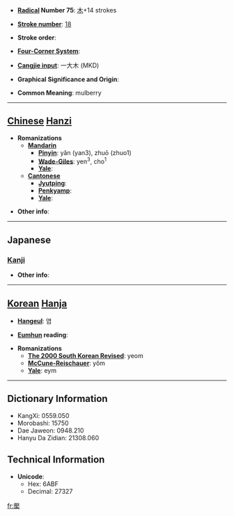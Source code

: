 * '''[[Wiktionary:Chinese radical index| Radical]] Number 75''': [[Wiktionary:Chinese radical index 木|木]]+14 strokes

* '''[[Wiktionary:Chinese total strokes index|Stroke number]]''': [[Wiktionary:Chinese total strokes index 18|18]]

* '''Stroke order''': 

* '''[[Wiktionary:Chinese four corner index|Four-Corner System]]''': 

* '''[[Wiktionary:Chinese Cangjie index|Cangjie input]]''': 一大木 (MKD)

* '''Graphical Significance and Origin''': 

* '''Common Meaning''': mulberry

----

== [[Chinese]] [[Hanzi]] ==

* '''Romanizations'''
** '''[[Mandarin]]'''
*** '''[[Pinyin]]''': yǎn (yan3), zhuō (zhuo1)
*** '''[[Wade-Giles]]''': yen<sup>3</sup>, cho<sup>1</sup>
*** '''[[Yale]]''': 
** '''[[Cantonese]]'''
*** '''[[Jyutping]]''':
*** '''[[Penkyamp]]''': 
*** '''[[Yale]]''': 

* '''Other info''': 

----

==Japanese==
===[[Kanji]]===
{{kanji|on readings=[[えん]] (en)|kun readings=[[やまぐわ]] (yamaguwa)}}

* '''Other info''':  

----

== [[Korean]] [[Hanja]] ==

* '''[[Hangeul]]''': 염

* '''[[Eumhun]] reading''': 

* '''Romanizations'''
** '''[[The 2000 South Korean Revised Romanization|The 2000 South Korean Revised]]''': yeom
** '''[[McCune-Reischauer]]''': yŏm
** '''[[Yale]]''': eym

----

== Dictionary Information ==

* KangXi: 0559.050
* Morobashi: 15750
* Dae Jaweon: 0948.210
* Hanyu Da Zidian: 21308.060

== Technical Information ==

* '''Unicode''':
** Hex: 6ABF
** Decimal: 27327

[[fr:檿]]